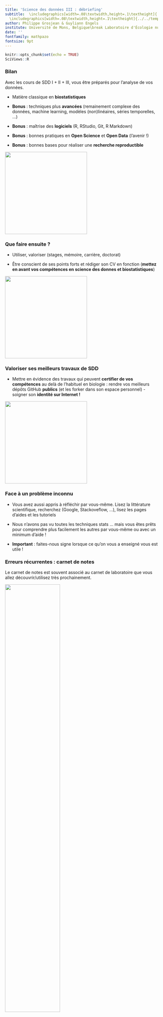 ```yaml
---
title: 'Science des données III : débriefing'
subtitle:  \includegraphics[width=.08\textwidth,height=.1\textheight]{../../template/biodatascience.png}
  \includegraphics[width=.08\textwidth,height=.1\textheight]{../../template/SciViews-logo.pdf} \vfill SDD I, II & III... et après ?
author: Philippe Grosjean & Guyliann Engels 
institute: Université de Mons, Belgique\break Laboratoire d'Écologie numérique\break \includegraphics[width=.08\textwidth,height=.1\textheight]{../../template/EcoNum-logo.pdf} \break \url{https://wp.sciviews.org} \break \url{sdd@sciviews.org}
date: ''
fontfamily: mathpazo
fontsize: 9pt
---
```


```r
knitr::opts_chunk$set(echo = TRUE)
SciViews::R
```

### Bilan

Avec les cours de SDD I + II + III, vous être préparés pour l'analyse de vos données.

- Matière classique en **biostatistiques**

- **Bonus** : techniques plus **avancées** (remainement complexe des données, machine learning, modèles (non)linéaires, séries temporelles, ...)

- **Bonus** : maîtrise des **logiciels** (R, RStudio, Git, R Markdown)

- **Bonus** : bonnes pratiques en **Open Science** et **Open Data** (l'avenir\ !)

- **Bonus** : bonnes bases pour réaliser une **recherche reproductible**

\center

![](figures/winner.jpg){width=270}

### Que faire ensuite ?

- Utiliser, valoriser (stages, mémoire, carrière, doctorat)

- Être conscient de ses points forts et rédiger son CV en fonction (**mettez en avant vos compétences en science des donnes et biostatistiques**)

\center

![](figures/resume.jpg){width=270}

### Valoriser ses meilleurs travaux de SDD

- Mettre en évidence des travaux qui peuvent **certifier de vos compétences** au delà de l'habituel en biologie\ : rendre vos meilleurs dépôts GitHub **publics** (et les forker dans son espace personnel) - soigner son **identité sur Internet\ !**

\center

![](figures/jordan_github.png){width=270}

### Face à un problème inconnu

- Vous avez aussi appris à réfléchir par vous-même. Lisez la littérature scientifique, recherchez (Google, Stackoveflow, ...), lisez les pages d'aides et les tutoriels

- Nous n'avons pas vu toutes les techniques stats ... mais vous êtes prêts pour comprendre plus facilement les autres par vous-même ou avec un minimum d'aide !

- **Important**\ : faites-nous signe lorsque ce qu'on vous a enseigné vous est utile\ ! 

### Erreurs récurrentes : carnet de notes

Le carnet de notes est souvent associé au carnet de laboratoire que vous allez découvrir/utilisez très prochainement.

\center

![](figures/research.jpg){width='60%'}

**Vous devez tout consigner clairement dans ce carnet**

### Erreurs récurrentes : rapport de synthèse

Un rapport de synthèse s'appuie sur un carnet de notes.

\center

![](figures/reporting.jpg){width='60%'}

Ce rapport doit être  **auto-suffisant**

### Vous avez la parole !

**Votre retour est très important pour améliorer nos cours de Science des Données.**

\center

![](figures/expression.jpg){width=250}

- Répondez aux questions (page Wooclap suivante), levez la main pour prendre la parole.
